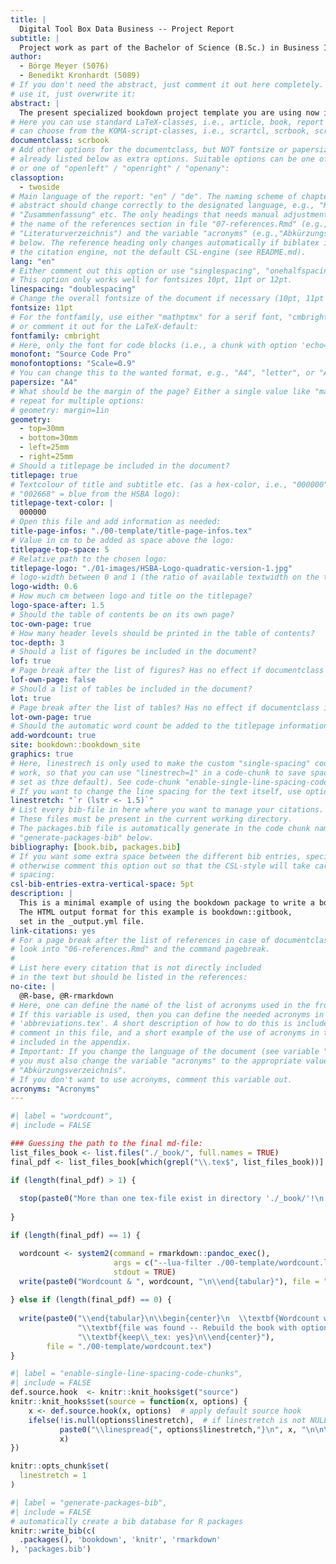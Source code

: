 ```yaml
--- 
title: |
  Digital Tool Box Data Business -- Project Report
subtitle: | 
  Project work as part of the Bachelor of Science (B.Sc.) in Business Informatics
author: 
  - Börge Meyer (5076)
  - Benedikt Kronhardt (5089)
# If you don't need the abstract, just comment it out here completely. If you want to 
# use it, just overwrite it:
abstract: |
  The present specialized bookdown project template you are using now is intended as the basis for a report or thesis at the Hamburg School of Business Administration (HSBA). Compared to the original project template coming with the bookdown package, it generates PDF output only, using a slightly customized LaTeX template based on the original Pandoc-template, which is adapted to the requirements of the HSBA for theses and reports. The main notable differences are an appropriate title page, an automatic word count function, a list of acronyms, an adapted page numbering, the use of the appropriate Chicago Manual of Style citation style (17th edition, CSL-based) and an additional chapter with a basic declaration of honor at the end. In addition, several additional folders are used to demonstrate a basic project structure, as well as a slightly modified file organization to show the use of other R packages in addition to the bookdown basics. The contents of the original bookdown template can be found in the following chapters, the additional code examples in the appendix. For more information about this template, please refer to the file 'README.md'.
# Here you can use standard LaTeX-classes, i.e., article, book, report or letter, or you 
# can choose from the KOMA-script-classes, i.e., scrartcl, scrbook, scrreprt or scrlttr2:
documentclass: scrbook
# Add other options for the documentclass, but NOT fontsize or papersize, which are
# already listed below as extra options. Suitable options can be one of "oneside" / "twoside"
# or one of "openleft" / "openright" / "openany":
classoption: 
  - twoside
# Main language of the report: "en" / "de". The naming scheme of chapters or the 
# abstract should change correctly to the designated language, e.g., "Kapitel", 
# "Zusammenfassung" etc. The only headings that needs manual adjustment, are the 
# the name of the references section in file "07-references.Rmd" (e.g., 
# "Literaturverzeichnis") and the variable "acronyms" (e.g.,"Abkürzungsverzeichnis") 
# below. The reference heading only changes automatically if biblatex is used as
# the citation engine, not the default CSL-engine (see README.md).
lang: "en"
# Either comment out this option or use "singlespacing", "onehalfspacing" or "doublespacing".
# This option only works well for fontsizes 10pt, 11pt or 12pt.
linespacing: "doublespacing"
# Change the overall fontsize of the document if necessary (10pt, 11pt or 12pt):
fontsize: 11pt
# For the fontfamily, use either "mathptmx" for a serif font, "cmbright" for sans serif, 
# or comment it out for the LaTeX-default:
fontfamily: cmbright
# Here, only the font for code blocks (i.e., a chunk with option 'echo=TRUE') is set:
monofont: "Source Code Pro"
monofontoptions: "Scale=0.9"
# You can change this to the wanted format, e.g., "A4", "letter", or "A5":
papersize: "A4"
# What should be the margin of the page? Either a single value like "margin=1in" or 
# repeat for multiple options:
# geometry: margin=1in
geometry:
  - top=30mm
  - bottom=30mm
  - left=25mm
  - right=25mm
# Should a titlepage be included in the document?
titlepage: true
# Textcolour of title and subtitle etc. (as a hex-color, i.e., "000000" = black,
# "002668" = blue from the HSBA logo):
titlepage-text-color: |
  000000
# Open this file and add information as needed:
title-page-infos: "./00-template/title-page-infos.tex"
# Value in cm to be added as space above the logo:
titlepage-top-space: 5
# Relative path to the chosen logo:
titlepage-logo: "./01-images/HSBA-Logo-quadratic-version-1.jpg"
# logo-width between 0 and 1 (the ratio of available textwidth on the titlepage):
logo-width: 0.6
# How much cm between logo and title on the titlepage?
logo-space-after: 1.5
# Should the table of contents be on its own page?
toc-own-page: true
# How many header levels should be printed in the table of contents?
toc-depth: 3
# Should a list of figures be included in the document?
lof: true
# Page break after the list of figures? Has no effect if documentclass is "book" and book is set to true:
lof-own-page: false
# Should a list of tables be included in the document?
lot: true
# Page break after the list of tables? Has no effect if documentclass is "book" and book is set to true:
lot-own-page: true
# Should the automatic word count be added to the titlepage information?
add-wordcount: true
site: bookdown::bookdown_site
graphics: true
# Here, linestrech is only used to make the custom "single-spacing" code-chunk option
# work, so that you can use "linestrech=1" in a code-chunk to save space (which is also
# set as thze default). See code-chunk "enable-single-line-spacing-code-chunks" below.
# If you want to change the line spacing for the text itself, use option "linespacing" above!
linestretch: "`r (lstr <- 1.5)`" 
# List every bib-file in here where you want to manage your citations. 
# These files must be present in the current working directory.
# The packages.bib file is automatically generate in the code chunk named
# "generate-packages-bib" below.
bibliography: [book.bib, packages.bib]
# If you want some extra space between the different bib entries, specify it here,
# otherwise comment this option out so that the CSL-style will take care of the
# spacing:
csl-bib-entries-extra-vertical-space: 5pt
description: |
  This is a minimal example of using the bookdown package to write a book.
  The HTML output format for this example is bookdown::gitbook,
  set in the _output.yml file.
link-citations: yes
# For a page break after the list of references in case of documentclass "article"
# look into "06-references.Rmd" and the command pagebreak.
#
# List here every citation that is not directly included 
# in the text but should be listed in the references:
no-cite: |
  @R-base, @R-rmarkdown
# Here, one can define the name of the list of acronyms used in the frontmatter. 
# If this variable is used, then you can define the needed acronyms in the file 
# 'abbreviations.tex'. A short description of how to do this is included in the 
# comment in this file, and a short example of the use of acronyms in the text is
# included in the appendix.
# Important: If you change the language of the document (see variable "lang" above),
# you must also change the variable "acronyms" to the appropriate value, e.g.,
# "Abkürzungsverzeichnis".
# If you don't want to use acronyms, comment this variable out.
acronyms: "Acronyms"
---
```



```r
#| label = "wordcount",
#| include = FALSE

### Guessing the path to the final md-file:
list_files_book <- list.files("./_book/", full.names = TRUE)
final_pdf <- list_files_book[which(grepl("\\.tex$", list_files_book))]

if (length(final_pdf) > 1) {
  
  stop(paste0("More than one tex-file exist in directory './_book/'!\n Cannot guess which one to use for the wordcount!\nUse option 'Clean All' from the build pane, then rebuild the book!"))
  
}

if (length(final_pdf) == 1) {

  wordcount <- system2(command = rmarkdown::pandoc_exec(), 
                       args = c("--lua-filter ./00-template/wordcount.lua ", final_pdf), 
                       stdout = TRUE)
  write(paste0("Wordcount & ", wordcount, "\n\\end{tabular}"), file = "./00-template/wordcount.tex")
  
} else if (length(final_pdf) == 0) {
  
  write(paste0("\\end{tabular}\n\\begin{center}\n  \\textbf{Wordcount was not possible because no tex source}\\\\\n",
               "\\textbf{file was found -- Rebuild the book with option}\\\\\n",
               "\\textbf{keep\\_tex: yes}\n\\end{center}"), 
        file = "./00-template/wordcount.tex")
}

```


```r
#| label = "enable-single-line-spacing-code-chunks",
#| include = FALSE
def.source.hook  <- knitr::knit_hooks$get("source")
knitr::knit_hooks$set(source = function(x, options) {
    x <- def.source.hook(x, options)  # apply default source hook
    ifelse(!is.null(options$linestretch),  # if linestretch is not NULL, apply linestretch
           paste0("\\linespread{", options$linestretch,"}\n", x, "\n\n\\linespread{1}"),  # reset linestretch after the chunk!
           x)
})

knitr::opts_chunk$set(
  linestretch = 1
)

```


```r
#| label = "generate-packages-bib",
#| include = FALSE
# automatically create a bib database for R packages
knitr::write_bib(c(
  .packages(), 'bookdown', 'knitr', 'rmarkdown'
), 'packages.bib')
```

